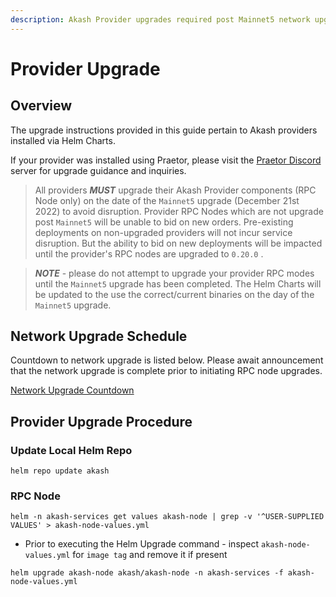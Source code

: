 ```yaml
---
description: Akash Provider upgrades required post Mainnet5 network upgrade
---
```


# Provider Upgrade

## Overview

The upgrade instructions provided in this guide pertain to Akash providers installed via Helm Charts.

If your provider was installed using Praetor, please visit the [Praetor Discord](http://discord.gg/uzUCHTF93D) server for upgrade guidance and inquiries.

> All providers _**MUST**_ upgrade their Akash Provider components (RPC Node only) on the date of the `Mainnet5` upgrade (December 21st 2022) to avoid disruption.  Provider RPC Nodes which are not upgrade post `Mainnet5` will be unable to bid on new orders.  Pre-existing deployments on non-upgraded providers will not incur service disruption. But the ability to bid on new deployments will be impacted until the provider's RPC nodes are upgraded to `0.20.0` .

> _**NOTE**_ - please do not attempt to upgrade your provider RPC modes until the `Mainnet5` upgrade has been completed.  The Helm Charts will be updated to the use the correct/current binaries on the day of the `Mainnet5` upgrade.

## Network Upgrade Schedule

Countdown to network upgrade is listed below.  Please await announcement that the network upgrade is complete prior to initiating RPC node upgrades.

[Network Upgrade Countdown](https://www.mintscan.io/akash/blocks/8998907)

## Provider Upgrade Procedure

### Update Local Helm Repo

```
helm repo update akash
```

### RPC Node

```
helm -n akash-services get values akash-node | grep -v '^USER-SUPPLIED VALUES' > akash-node-values.yml
```

* Prior to executing the Helm Upgrade command - inspect `akash-node-values.yml` for `image tag` and remove it if present

```
helm upgrade akash-node akash/akash-node -n akash-services -f akash-node-values.yml
```
